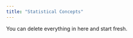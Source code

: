 ```yaml
---
title: "Statistical Concepts"
---
```


::: callout-note
You can delete everything in here and start fresh.
:::